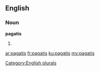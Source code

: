 ==English==

===Noun===
'''pagatis'''

# {{plural of|[[pagati]]}}

[[Category:English plurals]]

[[ar:pagatis]]
[[fr:pagatis]]
[[ku:pagatis]]
[[my:pagatis]]